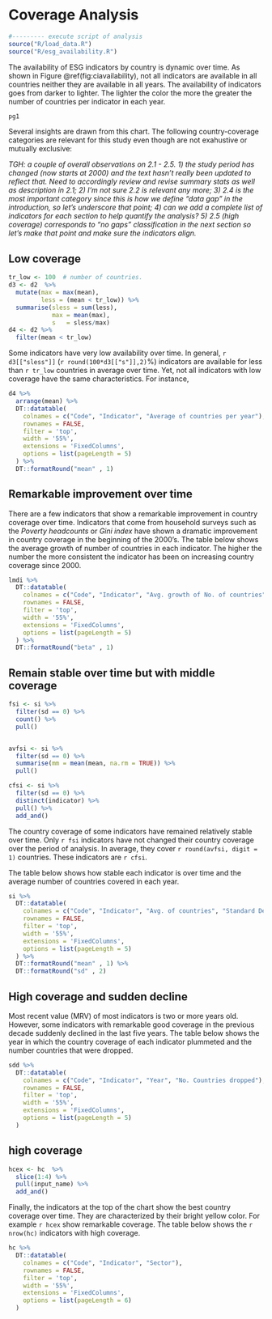 # Coverage Analysis {#coverage}

```r
#--------- execute script of analysis
source("R/load_data.R")
source("R/esg_availability.R")
```


The availability of ESG indicators by country is dynamic over time. As shown in Figure \@ref(fig:ciavailability), not all indicators are available in all countries neither they are available in all years. The availability of indicators goes from darker to lighter. The lighter the color the more the greater the number of countries per indicator in each year.  

```r
pg1
```

Several insights are drawn from this chart. The following country-coverage categories are relevant for this study even though are not exahustive or mutually exclusive:

*TGH: a couple of overall observations on 2.1 - 2.5. 1) the study period has changed (now starts at 2000) and the text hasn't really been updated to reflect
that. Need to accordingly review and revise summary stats as well as description in 2.1; 2) I'm not sure 2.2 is relevant any more; 3) 2.4
is the most important category since this is how we define "data gap" in the introduction, so let's underscore that point; 4) can we
add a complete list of indicators for each section to help quantify the analysis? 5) 2.5 (high coverage) corresponds to "no gaps" classification
in the next section so let's make that point and make sure the indicators align.*


## Low coverage

```r
tr_low <- 100  # number of countries. 
d3 <- d2  %>%
  mutate(max = max(mean),
         less = (mean < tr_low)) %>%
  summarise(sless = sum(less),
            max = mean(max),
            s   = sless/max)
d4 <- d2 %>% 
  filter(mean < tr_low)


```

Some indicators have very low availability over time. In general, `r d3[["sless"]]` (`r round(100*d3[["s"]],2)`%) indicators are available for less than `r tr_low` countries in average over time. Yet, not all indicators with low coverage have the same characteristics. For instance, 

```r
d4 %>% 
  arrange(mean) %>% 
  DT::datatable(
    colnames = c("Code", "Indicator", "Average of countries per year"),
    rownames = FALSE,
    filter = 'top', 
    width = '55%', 
    extensions = 'FixedColumns',
    options = list(pageLength = 5)
  ) %>% 
  DT::formatRound("mean" , 1)

```


## Remarkable improvement over time

There are a few indicators that show a remarkable improvement in country coverage over time. Indicators that come from household surveys such as the _Poverty headcounts_ or _Gini index_ have shown a dramatic improvement in country coverage in the beginning of the 2000's. The table below shows the average growth of number of countries in each indicator. The higher the number the more consistent the indicator has been on increasing country coverage since 2000.   

```r
lmdi %>% 
  DT::datatable(
    colnames = c("Code", "Indicator", "Avg. growth of No. of countries"),
    rownames = FALSE,
    filter = 'top', 
    width = '55%', 
    extensions = 'FixedColumns',
    options = list(pageLength = 5)
  ) %>% 
  DT::formatRound("beta" , 1)
```



## Remain stable over time but with middle coverage

```r
fsi <- si %>% 
  filter(sd == 0) %>% 
  count() %>% 
  pull()


avfsi <- si %>% 
  filter(sd == 0) %>% 
  summarise(mm = mean(mean, na.rm = TRUE)) %>% 
  pull()

cfsi <- si %>% 
  filter(sd == 0) %>% 
  distinct(indicator) %>% 
  pull() %>% 
  add_and()

```

The country coverage of some indicators have remained relatively stable over time. Only `r fsi` indicators have not changed their country coverage over the period of analysis. In average, they cover `r round(avfsi, digit = 1)` countries.  These indicators are `r cfsi`. 

The table below shows how stable each indicator is over time and the average number of countries covered in each year.  

```r
si %>% 
  DT::datatable(
    colnames = c("Code", "Indicator", "Avg. of countries", "Standard Dev."),
    rownames = FALSE,
    filter = 'top', 
    width = '55%', 
    extensions = 'FixedColumns',
    options = list(pageLength = 5)
  ) %>% 
  DT::formatRound("mean" , 1) %>% 
  DT::formatRound("sd" , 2) 
```

## High coverage and sudden decline

Most recent value (MRV) of most indicators is two or more years old. However, some indicators with remarkable good coverage in the previous decade suddenly declined in the last five years. The table below shows the year in which the country coverage of each indicator plummeted and the number countries that were dropped. 

```r
sdd %>% 
  DT::datatable(
    colnames = c("Code", "Indicator", "Year", "No. Countries dropped"),
    rownames = FALSE,
    filter = 'top', 
    width = '55%', 
    extensions = 'FixedColumns',
    options = list(pageLength = 5)
  ) 
```


## high coverage 

```r
hcex <- hc  %>% 
  slice(1:4) %>% 
  pull(input_name) %>% 
  add_and()
```


Finally, the indicators at the top of the chart show the best country coverage over time. They are characterized by their bright yellow color. For example `r hcex` show remarkable coverage. The table below shows the `r nrow(hc)` indicators with high coverage.


```r
hc %>% 
  DT::datatable(
    colnames = c("Code", "Indicator", "Sector"),
    rownames = FALSE,
    filter = 'top', 
    width = '55%', 
    extensions = 'FixedColumns',
    options = list(pageLength = 6)
  ) 
```


